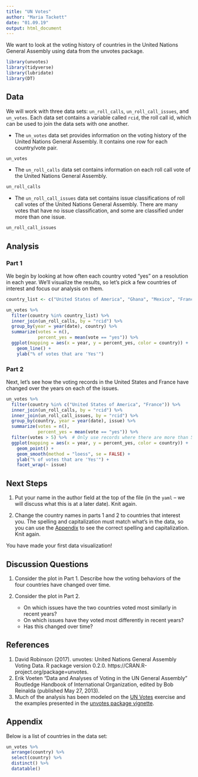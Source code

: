 ```yaml
---
title: "UN Votes"
author: "Maria Tackett"
date: "01.09.19"
output: html_document
---
```


We want to look at the voting history of countries in the United Nations General Assembly using data from the unvotes package. 

```r
library(unvotes)
library(tidyverse)
library(lubridate)
library(DT)
```

## Data

We will work with three data sets: `un_roll_calls`, `un_roll_call_issues`, and `un_votes`. Each data set contains a variable called `rcid`, the roll call id, which can be used to join the data sets with one another.

- The `un_votes` data set provides information on the voting history of the United Nations General Assembly. It contains one row for each country/vote pair.

```r
un_votes
```

- The `un_roll_calls` data set contains information on each roll call vote of the United Nations General Assembly.

```r
un_roll_calls
```

- The `un_roll_call_issues` data set contains issue classifications of roll call votes of the United Nations General Assembly. There are many votes that have no issue classification, and some are classified under more than one issue.

```r
un_roll_call_issues
```

## Analysis

### Part 1

We begin by looking at how often each country voted "yes" on a resolution in each year. We'll visualize the results, so let's pick a few countries of interest and focus our analysis on them.

```r
country_list <- c("United States of America", "Ghana", "Mexico", "France")
```

```r
un_votes %>%
  filter(country %in% country_list) %>%
  inner_join(un_roll_calls, by = "rcid") %>% 
  group_by(year = year(date), country) %>%
  summarize(votes = n(),
            percent_yes = mean(vote == "yes")) %>%
  ggplot(mapping = aes(x = year, y = percent_yes, color = country)) +
    geom_line() +
    ylab("% of votes that are 'Yes'")
```

### Part 2

Next, let's see how the voting records in the United States and France have changed over the years on each of the issues.

```r
un_votes %>%
  filter(country %in% c("United States of America", "France")) %>%
  inner_join(un_roll_calls, by = "rcid") %>%
  inner_join(un_roll_call_issues, by = "rcid") %>%
  group_by(country, year = year(date), issue) %>%
  summarize(votes = n(),
            percent_yes = mean(vote == "yes")) %>%
  filter(votes > 5) %>%  # Only use records where there are more than 5 votes
  ggplot(mapping = aes(x = year, y = percent_yes, color = country)) +
    geom_point() +
    geom_smooth(method = "loess", se = FALSE) + 
    ylab("% of votes that are 'Yes'") +
    facet_wrap(~ issue)
```

## Next Steps

1. Put your name in the author field at the top of the file (in the  `yaml` -- we will discuss what this is at a later date). Knit again.

2. Change the country names in parts 1 and 2 to countries that interest you. The spelling and capitalization must match what's in the data, so you can use the [Appendix](#appendix) to see the correct spelling and capitalization. Knit again.

You have made your first data visualization!

## Discussion Questions

1. Consider the plot in Part 1. Describe how the voting behaviors of the four countries have changed over time.

2. Consider the plot in Part 2. 
    - On which issues have the two countries voted most similarly in recent years?  
    - On which issues have they voted most differently in recent years? 
    - Has this changed over time?

## References

1. David Robinson (2017). unvotes: United Nations General Assembly Voting Data. R package version 0.2.0. https://CRAN.R-project.org/package=unvotes.
2. Erik Voeten "Data and Analyses of Voting in the UN General Assembly" Routledge Handbook of International Organization, edited by Bob Reinalda (published May 27, 2013).
3. Much of the analysis has been modeled on the [UN Votes](https://github.com/rstudio-education/datascience-box/tree/master/appex/ae-01-un-votes) exercise and the examples presented in the [unvotes package vignette](https://cran.r-project.org/web/packages/unvotes/vignettes/unvotes.html).

## Appendix

Below is a list of countries in the data set:

```r
un_votes %>% 
  arrange(country) %>% 
  select(country) %>%
  distinct() %>%
  datatable()
```
